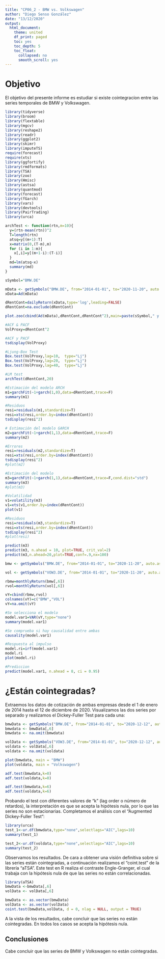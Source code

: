 ```yaml
---
title: "CP06_2 - BMW vs. Volkswagen"
author: "Diego Senso González"
date: "13/12/2020"
output:
  html_document:
    theme: united
    df_print: paged
    toc: yes
    toc_depth: 5
    toc_float:
      collapsed: no
      smooth_scroll: yes
---
```


# Objetivo

El objetivo del presente informe es estudiar si existe cointegracíon entre las series temporales de BMW y Volkswagen.

```r
library(tidyverse)
library(broom)
library(flextable)
library(mgcv)
library(reshape2)
library(readr)
library(ggplot2)
library(skimr)
library(imputeTS)
require(forecast)
require(xts)
library(ggfortify)
library(rmdformats)
library(TSA)
library(zoo)
library(Hmisc)
library(astsa)
library(quantmod)
library(forecast)
library(fGarch)
library(vars)
library(devtools)
library(PairTrading)
library(urca)
```

```r
archTest <- function(rtn,m=10){
  y=(rtn-mean(rtn))^2
  T=length(rtn)
  atsq=y[(m+1):T]
  x=matrix(0,(T-m),m)
  for (i in 1:m){
    x[,i]=y[(m+1-i):(T-i)]
  }
  md=lm(atsq~x)
  summary(md)
}

sSymbol="BMW.DE"
```

```r
mData <- getSymbols("BMW.DE", from="2014-01-01", to="2020-11-20", auto.assign=FALSE) 
xData=Ad(mData)
```

```r
dRentCont=dailyReturn(xData,type='log',leading=FALSE)
dRentCont=na.exclude(dRentCont)
```

```r
plot.zoo(cbind(Ad(mData),dRentCont,dRentCont^2),main=paste(sSymbol," y  Rentabilidad"),xlab="años",ylab=c("Precio","rentabilidad","Volatilidad"))
```

```r
#ACF & PACF 
VolProxy=dRentCont^2

#ACF y PACF
tsdisplay(VolProxy) 
```

```r
#Ljung-Box Test 
Box.test(VolProxy,lag=10,  type="Lj")
Box.test(VolProxy,lag=20,  type="Lj")
Box.test(VolProxy,lag=40,  type="Lj")
```

```r
#LM test
archTest(dRentCont,20)
```

```r
#Estimación del modelo ARCH
m1=garchFit(~1+garch(1,0),data=dRentCont,trace=F)
summary(m1)

#Residuos
resi=residuals(m1,standardize=T)
resi=xts(resi,order.by=index(dRentCont))
tsdisplay(resi^2)
```

```r
# Estimación del modelo GARCH
m2=garchFit(~1+garch(1,1),data=dRentCont,trace=F)
summary(m2)

#Errores
resi=residuals(m2,standardize=T)
resi=xts(resi,order.by=index(dRentCont))
tsdisplay(resi^2)
#plot(m2)
```

```r
#Estimación del modelo
m3=garchFit(~1+garch(1,1),data=dRentCont,trace=F,cond.dist="std")
summary(m3)
#plot(m3)

#Volatilidad
v1=volatility(m3) 
v1=xts(v1,order.by=index(dRentCont)) 
plot(v1)

#Residuos
resi=residuals(m3,standardize=T)
resi=xts(resi,order.by=index(dRentCont))
tsdisplay(resi^2)
#plot(resi)
```

```r
predict(m3)
predict(m3, n.ahead = 10, plot=TRUE, crit_val=2)
predict(m3,n.ahead=20,plot=TRUE,conf=.9,nx=100)
```

```r
bmw <- getSymbols("BMW.DE", from="2014-01-01", to="2020-11-20", auto.assign=FALSE) 

vol <- getSymbols("VOW3.DE", from="2014-01-01", to="2020-11-20", auto.assign=FALSE) 
```

```r
rbmw=monthlyReturn(bmw[,6])
rvol=monthlyReturn(vol[,6])
```

```r
vY=cbind(rbmw,rvol)
colnames(vY)=c("BMW","VOL")
vY=na.omit(vY)
```

```r
#Se selecciona el modelo
model.var1=VAR(vY,type="none")
summary(model.var1)

#Se comprueba si hay causalidad entre ambas
causality(model.var1)

#Respuesta al impulso
model.ri=irf(model.var1)
model.ri
plot(model.ri)

#Prediccion
predict(model.var1, n.ahead = 8, ci = 0.95)
```

# ¿Están cointegradas?

Extraemos los datos de cotización de ambas empresas desde el 1 de enero de 2014 hasta el 12 de diciembre de 2020. Visualizamos las dos series por separado y realizamos el Dickey-Fuller Test para cada una:

```r
bmwData <- getSymbols("BMW.DE", from="2014-01-01", to="2020-12-12", auto.assign=FALSE) 
bmwdata <- bmwData[,6]
bmwdata <- na.omit(bmwdata)

volData <- getSymbols("VOW3.DE", from="2014-01-01", to="2020-12-12", auto.assign=FALSE) 
voldata <- volData[,6]
voldata <- na.omit(voldata)

plot(bmwdata, main = "BMW")
plot(voldata, main = "Volkswagen")

adf.test(bmwdata,k=0)
adf.test(voldata,k=0)

adf.test(bmwdata,k=6)
adf.test(voldata,k=6)
```

Probando el test con diferentes valores de "k" (lag order o número de retardos), la interpretación es que se acepta la hipótesis nula, por lo que las series no son estacionarias. Completamos el análisis con el "Augmented Dickey-Fuller Test":

```r
library(urca)
test_1<-ur.df(bmwdata,type="none",selectlags="AIC",lags=10)
summary(test_1)

test_2<-ur.df(voldata,type="none",selectlags="AIC",lags=10)
summary(test_2)
```

Observamos los resultados. De cara a obtener una visión definitiva sobre si las series están cointegradas, a continuación realizamos el "coint.test" de la librería "aTSA". Este test en R realiza el contraste Engle-Granger, el cual trabaja con la hipótesis nula de que las series no están correlacionadas.

```r
library(aTSA)
bmwData <-bmwData[,6]
volData <- volData[,6]

bmwData <- as.vector(bmwData)
volData <- as.vector(volData)
coint.test(bmwData,volData, d = 0, nlag = NULL, output = TRUE)
```

A la vista de los resultados, cabe concluir que las series no están cointegradas. En todos los casos se acepta la hipótesis nula.

## Conclusiones

Cabe concluir que las series de BMW y Volkswagen no están cointegradas.

